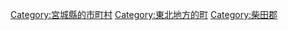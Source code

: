 {{Commonscat|Murata, Miyagi}}
{{Catmore}}

{{DEFAULTSORT:Murata}}
[[Category:宮城縣的市町村|Category:宮城縣的市町村]]
[[Category:東北地方的町|Category:東北地方的町]]
[[Category:柴田郡|Category:柴田郡]]